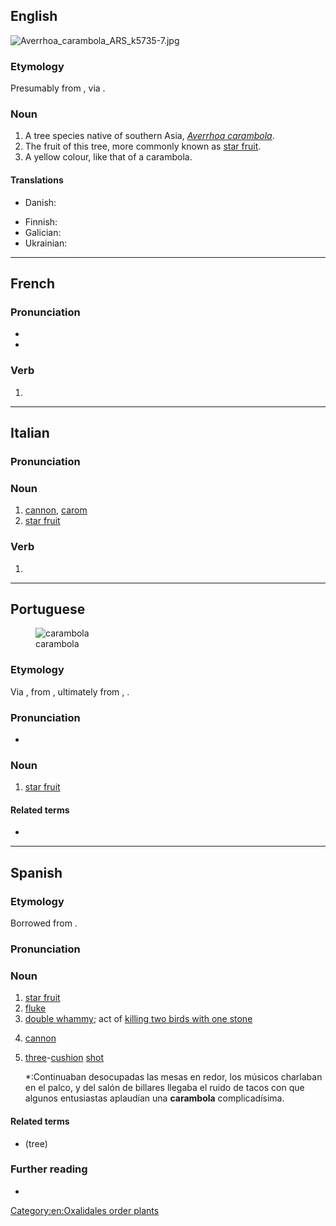 ==English==
[[File:Averrhoa carambola ARS k5735-7.jpg|thumb]]
{{wikipedia}}
{{wikispecies|Averrhoa carambola}}

===Etymology===
Presumably from {{der|en|mr|करंबळ}}, via {{bor|en|pt|-}}.

===Noun===
{{en-noun}}

# A tree species native of southern Asia, ''[[Averrhoa carambola]]''.
# The fruit of this tree, more commonly known as [[star fruit]].
# A yellow colour, like that of a carambola.
#: {{color panel|F1D557}}

====Translations====
{{trans-top|tree}}
* Danish: {{t-needed|da}}
{{trans-mid}}
* Finnish: {{t+|fi|karambola}}
* Galician: {{t+|gl|caramboleira|f}}
* Ukrainian: {{t|uk|карамбо́ла|f}}
{{trans-bottom}}

{{trans-see|fruit|star fruit}}

[[Category:en:Oxalidales order plants]]

----

==French==

===Pronunciation===
* {{fr-IPA|pos=v}}
* {{homophones|fr|carambolas|carambolât}}

===Verb===
{{head|fr|verb form}}

# {{inflection of|fr|caramboler||3|s|phis}}

----

==Italian==

===Pronunciation===
{{it-pr|caràmbola}}

===Noun===
{{it-noun|f}}

# [[cannon]], [[carom]] {{gloss|in snooker etc}}
# [[star fruit]]

===Verb===
{{head|it|verb form}}

# {{inflection of|it|carambolare||3|s|pres|indc|;|2|s|impr}}

----

==Portuguese==
[[Image:Averrhoa carambola2.jpg|thumb|carambola]]

===Etymology===
Via {{etyl|ms|pt}} {{m|ms|karambal}}, from {{etyl|mr|pt}} {{m|mr|करंबळ}}, ultimately from {{etyl|sa|pt}} {{m|sa|कर्मार|tr=karmā́ra}}, {{m|sa|कर्मरङ्ग|tr=karmaranga}}.

===Pronunciation===
* {{a|Brazil}} {{IPA|pt|/ka.ɾɐ̃.ˈbɔ.la/}}

===Noun===
{{pt-noun|f|s}}

# [[star fruit]] {{gloss|fruit}}

====Related terms====
* {{l|pt|caramboleira}}

{{topics|pt|Fruits}}

----

==Spanish==

===Etymology===
Borrowed from {{bor|es|pt|carambola}}.

===Pronunciation===
{{es-IPA}}

===Noun===
{{es-noun|f}}

# [[star fruit]] {{gloss|fruit}}
# [[fluke]]
# [[double whammy]]; act of [[kill two birds with one stone|killing two birds with one stone]]
# {{lb|es|snooker|pool|billiards}} [[cannon]]
# {{lb|es|snooker|pool|billiards}} [[three]]-[[cushion]] [[shot]]
#*:Continuaban desocupadas las mesas en redor, los músicos charlaban en el palco, y del salón de billares llegaba el ruido de tacos con que algunos entusiastas aplaudían una '''carambola''' complicadísima.

====Related terms====
* {{m|es|carambolo}} (tree)

===Further reading===
* {{R:DRAE}}

{{C|es|Fruits}}